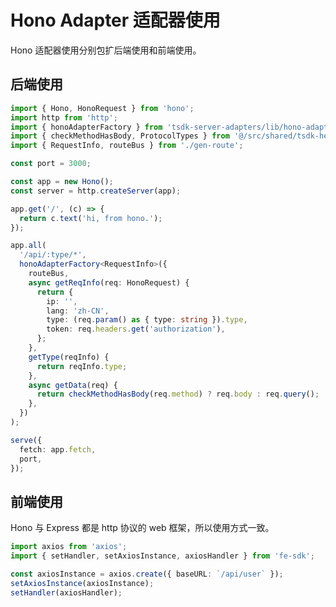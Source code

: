 
# Hono Adapter 适配器使用

Hono 适配器使用分别包扩后端使用和前端使用。

## 后端使用

```ts copy
import { Hono, HonoRequest } from 'hono';
import http from 'http';
import { honoAdapterFactory } from 'tsdk-server-adapters/lib/hono-adapter';
import { checkMethodHasBody, ProtocolTypes } from '@/src/shared/tsdk-helper';
import { RequestInfo, routeBus } from './gen-route';

const port = 3000;

const app = new Hono();
const server = http.createServer(app);

app.get('/', (c) => {
  return c.text('hi, from hono.');
});

app.all(
  '/api/:type/*',
  honoAdapterFactory<RequestInfo>({
    routeBus,
    async getReqInfo(req: HonoRequest) {
      return {
        ip: '',
        lang: 'zh-CN',
        type: (req.param() as { type: string }).type,
        token: req.headers.get('authorization'),
      };
    },
    getType(reqInfo) {
      return reqInfo.type;
    },
    async getData(req) {
      return checkMethodHasBody(req.method) ? req.body : req.query();
    },
  })
);

serve({
  fetch: app.fetch,
  port,
});
```

## 前端使用

<Callout>
Hono 与 Express 都是 http 协议的 web 框架，所以使用方式一致。
</Callout>

```ts
import axios from 'axios';
import { setHandler, setAxiosInstance, axiosHandler } from 'fe-sdk';

const axiosInstance = axios.create({ baseURL: `/api/user` });
setAxiosInstance(axiosInstance);
setHandler(axiosHandler);
```
